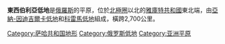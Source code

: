 '''東西伯利亞低地'''是[[俄羅斯|俄羅斯]]的平原，位於[[北極圈|北極圈]]以北的[[雅庫特共和國|雅庫特共和國]]東北端，由[[亞納-因迪吉爾卡低地|亞納-因迪吉爾卡低地]]和[[科雷馬低地|科雷馬低地]]組成，橫跨2,700公里。

{{Russia-geo-stub}}
 
[[Category:萨哈共和国地形|Category:萨哈共和国地形]]
[[Category:俄罗斯低地|Category:俄罗斯低地]]
[[Category:亚洲平原|Category:亚洲平原]]